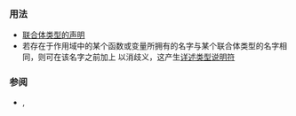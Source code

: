 {{cpp/keyword/title|{{tt|union}}}}
{{cpp/keyword/navbar}}

===用法===
* [[cpp/language/union |联合体类型的声明]]
* 若存在于作用域中的某个函数或变量所拥有的名字与某个联合体类型的名字相同，则可在该名字之前加上 {{tt|union}} 以消歧义，这产生[[cpp/language/elaborated type specifier|详述类型说明符]]

===参阅===
* {{rlpt|class}}, {{rlpt|struct}}
{{rrev|since=c++11|
* [[cpp/identifier_with_special_meaning/final|{{tt|final}}]]
}}

{{langlinks|de|en|es|fr|it|ja|pt|ru}}